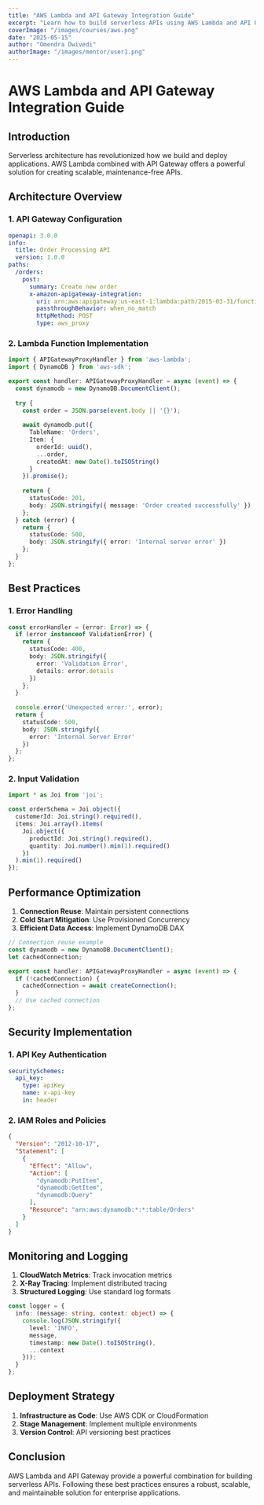 ```yaml
---
title: "AWS Lambda and API Gateway Integration Guide"
excerpt: "Learn how to build serverless APIs using AWS Lambda and API Gateway for cost-effective, scalable enterprise solutions."
coverImage: "/images/courses/aws.png"
date: "2025-05-15"
author: "Omendra Dwivedi"
authorImage: "/images/mentor/user1.png"
---
```


# AWS Lambda and API Gateway Integration Guide

## Introduction

Serverless architecture has revolutionized how we build and deploy applications. AWS Lambda combined with API Gateway offers a powerful solution for creating scalable, maintenance-free APIs.

## Architecture Overview

### 1. API Gateway Configuration

```yaml
openapi: 3.0.0
info:
  title: Order Processing API
  version: 1.0.0
paths:
  /orders:
    post:
      summary: Create new order
      x-amazon-apigateway-integration:
        uri: arn:aws:apigateway:us-east-1:lambda:path/2015-03-31/functions/${OrderProcessorFunction}/invocations
        passthroughBehavior: when_no_match
        httpMethod: POST
        type: aws_proxy
```

### 2. Lambda Function Implementation

```typescript
import { APIGatewayProxyHandler } from 'aws-lambda';
import { DynamoDB } from 'aws-sdk';

export const handler: APIGatewayProxyHandler = async (event) => {
  const dynamodb = new DynamoDB.DocumentClient();
  
  try {
    const order = JSON.parse(event.body || '{}');
    
    await dynamodb.put({
      TableName: 'Orders',
      Item: {
        orderId: uuid(),
        ...order,
        createdAt: new Date().toISOString()
      }
    }).promise();
    
    return {
      statusCode: 201,
      body: JSON.stringify({ message: 'Order created successfully' })
    };
  } catch (error) {
    return {
      statusCode: 500,
      body: JSON.stringify({ error: 'Internal server error' })
    };
  }
};
```

## Best Practices

### 1. Error Handling

```typescript
const errorHandler = (error: Error) => {
  if (error instanceof ValidationError) {
    return {
      statusCode: 400,
      body: JSON.stringify({
        error: 'Validation Error',
        details: error.details
      })
    };
  }
  
  console.error('Unexpected error:', error);
  return {
    statusCode: 500,
    body: JSON.stringify({
      error: 'Internal Server Error'
    })
  };
};
```

### 2. Input Validation

```typescript
import * as Joi from 'joi';

const orderSchema = Joi.object({
  customerId: Joi.string().required(),
  items: Joi.array().items(
    Joi.object({
      productId: Joi.string().required(),
      quantity: Joi.number().min(1).required()
    })
  ).min(1).required()
});
```

## Performance Optimization

1. **Connection Reuse**: Maintain persistent connections
2. **Cold Start Mitigation**: Use Provisioned Concurrency
3. **Efficient Data Access**: Implement DynamoDB DAX

```typescript
// Connection reuse example
const dynamodb = new DynamoDB.DocumentClient();
let cachedConnection;

export const handler: APIGatewayProxyHandler = async (event) => {
  if (!cachedConnection) {
    cachedConnection = await createConnection();
  }
  // Use cached connection
};
```

## Security Implementation

### 1. API Key Authentication

```yaml
securitySchemes:
  api_key:
    type: apiKey
    name: x-api-key
    in: header
```

### 2. IAM Roles and Policies

```json
{
  "Version": "2012-10-17",
  "Statement": [
    {
      "Effect": "Allow",
      "Action": [
        "dynamodb:PutItem",
        "dynamodb:GetItem",
        "dynamodb:Query"
      ],
      "Resource": "arn:aws:dynamodb:*:*:table/Orders"
    }
  ]
}
```

## Monitoring and Logging

1. **CloudWatch Metrics**: Track invocation metrics
2. **X-Ray Tracing**: Implement distributed tracing
3. **Structured Logging**: Use standard log formats

```typescript
const logger = {
  info: (message: string, context: object) => {
    console.log(JSON.stringify({
      level: 'INFO',
      message,
      timestamp: new Date().toISOString(),
      ...context
    }));
  }
};
```

## Deployment Strategy

1. **Infrastructure as Code**: Use AWS CDK or CloudFormation
2. **Stage Management**: Implement multiple environments
3. **Version Control**: API versioning best practices

## Conclusion

AWS Lambda and API Gateway provide a powerful combination for building serverless APIs. Following these best practices ensures a robust, scalable, and maintainable solution for enterprise applications.

